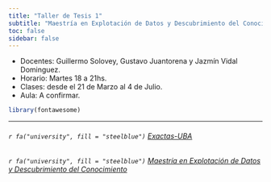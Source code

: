```yaml
---
title: "Taller de Tesis 1"
subtitle: "Maestría en Explotación de Datos y Descubrimiento del Conocimiento"
toc: false
sidebar: false
---
```


-   Docentes: Guillermo Solovey, Gustavo Juantorena y Jazmín Vidal Dominguez.
-   Horario: Martes 18 a 21hs.
-   Clases: desde el 21 de Marzo al 4 de Julio.
-   Aula: A confirmar.

```r
library(fontawesome)
```

------------------------------------------------------------------------

###### `r fa("university", fill = "steelblue")` [Exactas-UBA](https://exactas.uba.ar)

###### `r fa("university", fill = "steelblue")` [Maestría en Explotación de Datos y Descubrimiento del Conocimiento](http://datamining.dc.uba.ar/datamining/)
